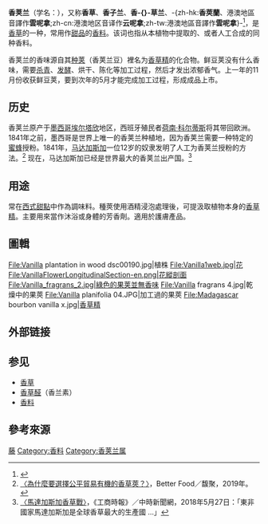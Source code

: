{{noteTA
|T=zh-hans:香荚兰;zh-hant:香莢蘭;zh-hk:雲呢拿;zh-mo:雲呢拿;
|1=zh-hans:香荚兰;zh-hant:香莢蘭;zh-hk:雲呢拿;zh-mo:雲呢拿;}}
{{主条目消歧义|本文介绍的是一种也被称作“香草”的[[香荚兰属|香荚兰属]][[植物|植物]]；关于同名香料，见“'''[[香草醛|香草醛]]'''”。关于该词的其他含义，见“'''[[香草_(消歧义)|香草 (消歧义)]]'''”。}}
{{Refimprove|time=2017-08-04T22:28:05+00:00}}
{{Speciesbox
| image = Vanilla planifolia - Köhler–s Medizinal-Pflanzen-278.jpg
| image_width = 250px
| image_caption = 《科勒藥用植物》(1897), <br>''Vanilla planifolia''
| taxon = Vanilla planifolia
| authority = Jacks. ex Andrews (1808) 
}}
{{各地中文名
|t=1
|name=''Vanilla planifolia''
|cn=香荚兰
|tw=香莢蘭
|hk=雲呢拿
}}
'''香荚兰'''（学名：''{{lang|la|Vanilla planifolia}}''），又称'''香草'''、'''香子兰'''、'''香-{}-草兰'''、-{zh-hk:'''香莢蘭'''、港澳地區音譯作'''雲呢拿''';zh-cn:港澳地区音译作'''云呢拿''';zh-tw:港澳地區音譯作'''雲呢拿'''}-<ref>{{cite news |title=V for Vanilla 謎雲味 |url=http://orientaldaily.on.cc/cnt/lifestyle/20130808/00296_001.html |work=[[東方日報_(香港)|東方日報 (香港)]] |date=2013-08-08 |accessdate=2014-09-25 }}</ref>，是[[香草|香草]]的一种，常用作[[甜品|甜品]]的[[香料|香料]]。该词也指从本植物中提取的、或者人工合成的同种香料。

香荚兰的香味源自其[[种荚|种荚]]（香荚兰豆）裡名为[[香草精|香草精]]的化合物。鲜豆荚没有什么香味，需要[[杀青|杀青]]、[[发酵|发酵]]、烘干、陈化等加工过程，然后才发出浓郁香气。上一年的11月份收获鲜豆荚，要到次年的5月才能完成加工过程，形成成品上市。

==历史==
香荚兰原产于[[墨西哥|墨西哥]][[埃尔塔欣|埃尔塔欣]]地区，西班牙殖民者[[荷南·科尔蒂斯|荷南·科尔蒂斯]]将其带回欧洲。1841年之前，墨西哥是世界上唯一的香荚兰种植地，因为香荚兰需要一种特定的[[蜜蜂|蜜蜂]]{{link-en|Melipona|Melipona}}授粉。1841年，[[马达加斯加|马达加斯加]]一位12岁的奴隶发明了人工为香荚兰授粉的方法。<ref>[http://www.betterfoody.tw/?p=22923 〈為什麼要選擇公平貿易有機的香草莢？〉]，Better Food／馥聚，2019年。</ref> 现在，马达加斯加已经是世界最大的香荚兰出产国。<ref>[https://www.chinatimes.com/newspapers/20180527000371-260210?chdtv 〈馬達加斯加香草戰〉]，《工商時報》／中時新聞網，2018年5月27日：「東非國家馬達加斯加是全球香草最大的生產國 ...」</ref>

==用途==
常在[[西點|西式甜點]]中作為調味料。種莢使用酒精浸泡處理後，可提汲取植物本身的[[香草醛|香草精]]。主要用來當作沐浴或身體的芳香劑。適用於護膚產品。

==圖輯==
<gallery>
File:Vanilla plantation in wood dsc00190.jpg|植株
File:Vanilla1web.jpg|花
File:VanillaFlowerLongitudinalSection-en.png|花縱剖面
File:Vanilla_fragrans_2.jpg|綠色的果荚並無香味
File:Vanilla fragrans 4.jpg|乾燥中的果莢
File:Vanilla planifolia 04.JPG|加工過的果莢
File:Madagascar bourbon vanilla x.jpg|[[香草精|香草精]]
</gallery>

== 外部链接 ==
{{Wikispecies|Vanilla planifolia}}
{{Commons|Vanilla planifolia}}

== 参见 ==
* [[香草|香草]]
* [[香草醛|香草醛]]（香兰素）
* [[香料|香料]]

== 參考來源 ==
<references />
{{Taxonbar|from=Q7224923}}

[[Category:藥用植物|藤]]
[[Category:香料|Category:香料]]
[[Category:香荚兰属|Category:香荚兰属]]